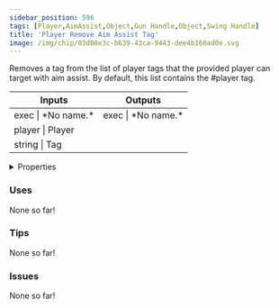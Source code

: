 ```yaml
---
sidebar_position: 596
tags: [Player,AimAssist,Object,Gun Handle,Object,Swing Handle]
title: 'Player Remove Aim Assist Tag'
image: /img/chip/03d08e3c-b639-43ca-9443-dee4b160ad0e.svg
---
```


Removes a tag from the list of player tags that the provided player can target with aim assist.
By default, this list contains the #player tag.



<IChip uuid="03d08e3c-b639-43ca-9443-dee4b160ad0e"/>

<table><thead><tr><th>Inputs</th><th>Outputs</th></tr></thead><tbody><tr><td>exec | *No name.*</td><td>exec | *No name.*</td></tr><tr><td>player | Player</td><td /></tr><tr><td>string | Tag</td><td /></tr></tbody></table>

<details>
  <summary>Properties</summary>
  <div>
    <div>
    <table>
      <tbody>
        <tr>
          <td>Is beta required?</td>
          <td>No</td>
        </tr>
        <tr>
          <td>Is chip a trolling risk?</td>
          <td>No</td>
        </tr>
        <tr>
          <td>Is chip a role assignment risk?</td>
          <td>No</td>
        </tr>
        <tr>
          <td>Chip UUID</td>
          <td>03d08e3c-b639-43ca-9443-dee4b160ad0e</td>
        </tr>
        <tr>
          <td>Room availability</td>
          <td>Available everywhere</td>
        </tr>
      </tbody>
    </table>
    </div>
  </div>
</details>

### Uses

None so far!

### Tips

None so far!

### Issues

None so far!
